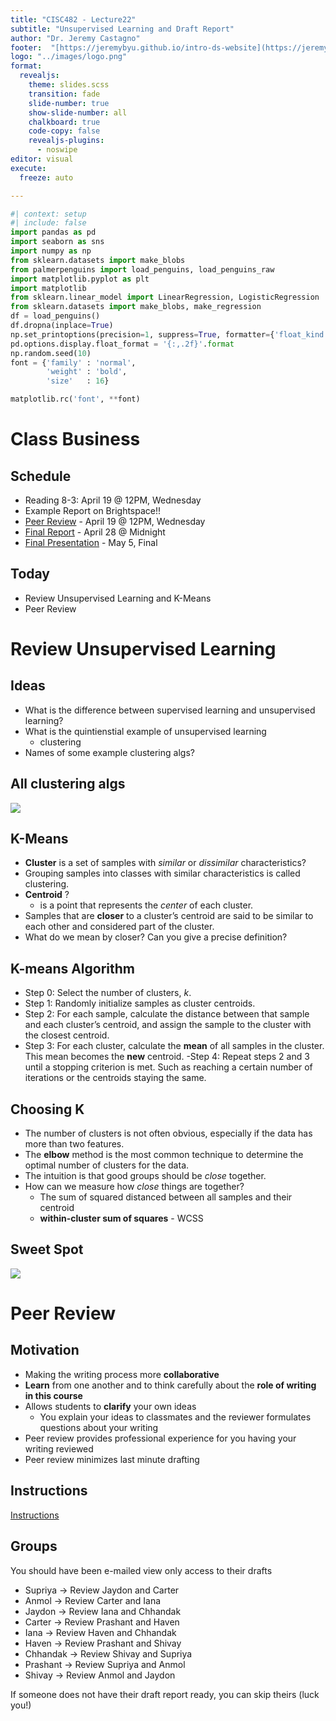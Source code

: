 ```yaml
---
title: "CISC482 - Lecture22"
subtitle: "Unsupervised Learning and Draft Report"
author: "Dr. Jeremy Castagno"
footer:  "[https://jeremybyu.github.io/intro-ds-website](https://jeremybyu.github.io/intro-ds-website/)"
logo: "../images/logo.png"
format: 
  revealjs: 
    theme: slides.scss
    transition: fade
    slide-number: true
    show-slide-number: all 
    chalkboard: true
    code-copy: false
    revealjs-plugins:
      - noswipe
editor: visual
execute:
  freeze: auto

---
```



```python
#| context: setup
#| include: false
import pandas as pd
import seaborn as sns 
import numpy as np
from sklearn.datasets import make_blobs
from palmerpenguins import load_penguins, load_penguins_raw
import matplotlib.pyplot as plt
import matplotlib
from sklearn.linear_model import LinearRegression, LogisticRegression
from sklearn.datasets import make_blobs, make_regression
df = load_penguins()
df.dropna(inplace=True)
np.set_printoptions(precision=1, suppress=True, formatter={'float_kind': "{:.1f}".format})
pd.options.display.float_format = '{:,.2f}'.format
np.random.seed(10)
font = {'family' : 'normal',
        'weight' : 'bold',
        'size'   : 16}

matplotlib.rc('font', **font)
```

# Class Business


## Schedule

- Reading 8-3:  April 19 @ 12PM, Wednesday
- Example Report on Brightspace!!
- [Peer Review](https://docs.google.com/document/d/1iKlK7jYsm8iOCfY-S3eWVHGXIAAhCMxCe4BfGCh43ms/edit?usp=sharing) - April 19 @ 12PM, Wednesday
- [Final Report](https://jeremybyu.github.io/intro-ds-website/project-description.html#final-report) - April 28 @ Midnight
- [Final Presentation](https://jeremybyu.github.io/intro-ds-website/project-description.html#slides) - May 5, Final

## Today

- Review Unsupervised Learning and K-Means
- Peer Review



# Review Unsupervised Learning


## Ideas

:::incremental
- What is the difference between supervised learning and unsupervised learning?
- What is the quintienstial example of unsupervised learning
  - clustering
- Names of some example clustering algs?
:::


## All clustering algs

![](./lec21_images/all_clustering_algs.png)

## K-Means

::: incremental
- **Cluster** is a set of samples with *similar* or *dissimilar* characteristics?
- Grouping samples into classes with similar characteristics is called clustering. 
- **Centroid** ?
  - is a point that represents the *center* of each cluster. 
- Samples that are **closer** to a cluster's centroid are said to be similar to each other and considered part of the cluster.
- What do we mean by closer? Can you give a precise definition?
:::


## K-means Algorithm{.smaller}

:::incremental
- Step 0: Select the number of clusters, $k$.
- Step 1: Randomly initialize samples as cluster centroids.
- Step 2: For each sample, calculate the distance between that sample and each cluster's centroid, and assign the sample to the cluster with the closest centroid.
- Step 3: For each cluster, calculate the **mean** of all samples in the cluster. This mean becomes the **new** centroid.
-Step 4: Repeat steps 2 and 3 until a stopping criterion is met. Such as reaching a certain number of iterations or the centroids staying the same. 
:::

## Choosing K

::: incremental
- The number of clusters is not often obvious, especially if the data has more than two features. 
- The **elbow** method is the most common technique to determine the optimal number of clusters for the data. 
- The intuition is that good groups should be *close* together.
- How can we measure how *close* things are together?
  - The sum of squared distanced between all samples and their centroid
  - **within-cluster sum of squares** - WCSS
:::

## Sweet Spot

![](./lec21_images/elbow.png)


# Peer Review

## Motivation

:::incremental
- Making the writing process more **collaborative**
- **Learn** from one another and to think carefully about the **role of writing in this course**
- Allows students to **clarify** your own ideas 
  - You explain your ideas to classmates and the reviewer formulates questions about your writing
- Peer review provides professional experience for you having your writing reviewed
- Peer review minimizes last minute drafting
:::

## Instructions

[Instructions](https://docs.google.com/document/d/1iKlK7jYsm8iOCfY-S3eWVHGXIAAhCMxCe4BfGCh43ms/edit?usp=sharing)

## Groups {.smaller}

You should have been e-mailed view only access to their drafts

- Supriya -&gt; Review Jaydon and Carter
- Anmol -&gt; Review Carter and Iana
- Jaydon -&gt; Review Iana and Chhandak
- Carter -&gt; Review Prashant and Haven
- Iana -&gt; Review Haven and Chhandak
- Haven -&gt; Review Prashant and Shivay
- Chhandak -&gt; Review Shivay and Supriya
- Prashant -&gt; Review Supriya and Anmol
- Shivay -&gt; Review Anmol and Jaydon

::: callout-tip
If someone does not have their draft report ready, you can skip theirs (luck you!)
:::

